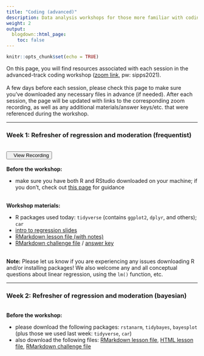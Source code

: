 ```yaml
---
title: "Coding (advanced)"
description: Data analysis workshops for those more familiar with coding principles and/or the R language.
weight: 2
output:
  blogdown::html_page:
    toc: false
---
```


```r
knitr::opts_chunk$set(echo = TRUE)
```

On this page, you will find resources associated with each session in the advanced-track coding workshop (<a href="https://columbiauniversity.zoom.us/j/96821508904?pwd=U25kdlpienRheFlyMmhKaU9JOFF1Zz09" target="_blank">zoom link</a>, pw: sipps2021).
<br><br>
A few days before each session, please check this page to make sure you've downloaded any necessary files in advance (if needed). After each session, the page will be updated with links to the corresponding zoom recording, as well as any additional materials/answer keys/etc. that were referenced during the workshop.
<hr>

### Week 1: Refresher of regression and moderation (frequentist)
<br>
<div align="center"><a href="https://columbiauniversity.zoom.us/rec/share/IP1_-EPWLHypgEt_krGjQVl5AvQzMh0YREqO460fACXVAYk-A2-t9ECSxK7eQNMl.PUsxRULkO2eFmvAH" target="_blank" style="padding-bottom:10px"><button><i class="fas fa-video"></i>&nbsp;&nbsp;&nbsp;View Recording</button></a></div>
<br>
**Before the workshop:**
<ul>
<li>make sure you have both R and RStudio downloaded on your machine; if you don't, check out [this page](https://cu-psych-computing.github.io/cu-psych-comp-tutorial/tutorials/r-core/1-programming/lessonpart0/#working-with-rstudio-1){target="_blank"} for guidance
</ul>
<br>
**Workshop materials:**
<ul>
<li>R packages used today: `tidyverse` (contains `ggplot2`, `dplyr`, and others); `car`
<li><a href="/workshop_files/coding-adv-01/lm-intro.pdf" download>intro to regression slides</a>
<li><a href="/workshop_files/coding-adv-01/lm-lesson.Rmd" download>RMarkdown lesson file (with notes)</a>
<li><a href="/workshop_files/coding-adv-01/lm-challenge-empty.Rmd" download>RMarkdown challenge file</a> / <a href="/workshop_files/coding-adv-01/lm-challenge.Rmd" download>answer key</a>
</ul>
<br>
**Note:** Please let us know if you are experiencing any issues downloading R and/or installing packages! We also welcome any and all conceptual questions about linear regression, using the `lm()` function, etc.

<hr>

### Week 2: Refresher of regression and moderation (bayesian)
<br>
**Before the workshop:**
<ul>
<li>please download the following packages: `rstanarm`, `tidybayes`, `bayesplot` (plus those we used last week: `tidyverse`, `car`)
<li>also download the following files: <a href="/workshop_files/coding-adv-02/lm-lesson-bayes2.Rmd" download>RMarkdown lesson file</a>, <a href="/workshop_files/coding-adv-02/lm-lesson-bayes2.html" download>HTML lesson file</a>, <a href="/workshop_files/coding-adv-02/lm-challenge-bayesian.Rmd" download>RMarkdown challenge file</a>
</ul>
<br>

